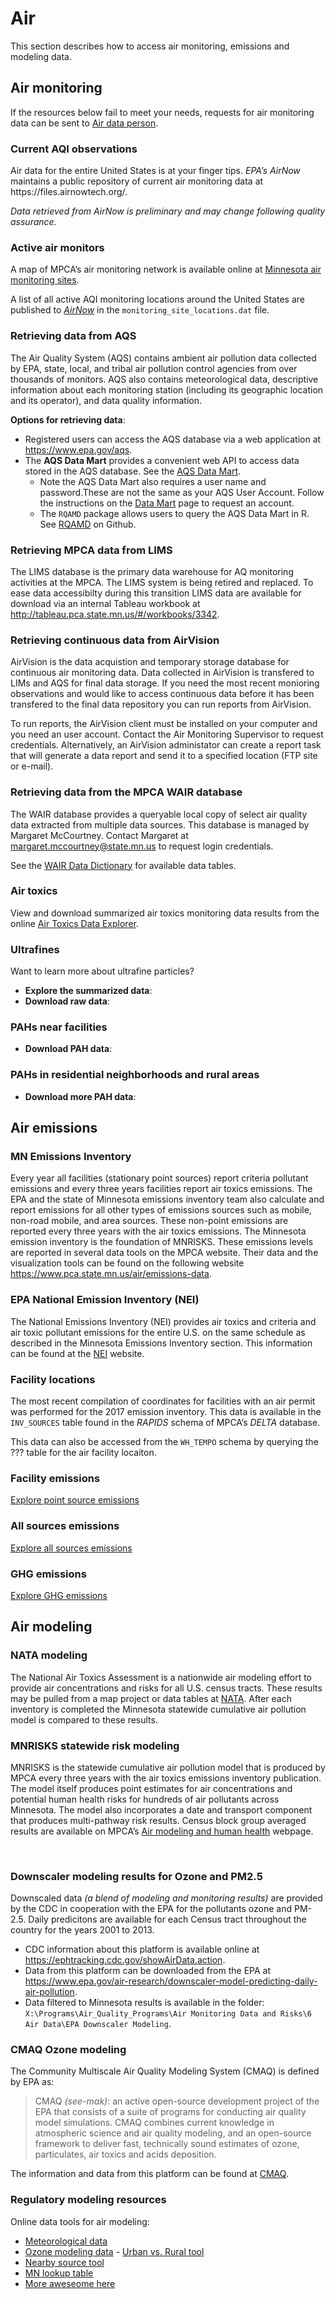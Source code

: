 # Air


This section describes how to access air monitoring, emissions and modeling data.


## Air monitoring {-}

If the resources below fail to meet your needs, requests for air monitoring data can be sent to [Air data person](mailto:airdata-now@state.mn.us).


### Current AQI observations {#aqi-now}

Air data for the entire United States is at your finger tips. _EPA's AirNow_ maintains a public repository of current air monitoring data at https://files.airnowtech.org/. 

_Data retrieved from AirNow is preliminary and may change following quality assurance._



### Active air monitors {#monitors}

A map of MPCA's air monitoring network is available online at [Minnesota air monitoring sites](https://www.pca.state.mn.us/air/minnesota-air-monitoring-sites).

A list of all active AQI monitoring locations around the United States are published to [_AirNow_](https://files.airnowtech.org/?prefix=airnow/today/) in the `monitoring_site_locations.dat` file.



### Retrieving data from AQS {#AQS}

The Air Quality System (AQS) contains ambient air pollution data collected by EPA, state, local, and tribal air pollution control agencies from over thousands of monitors. AQS also contains meteorological data, descriptive information about each monitoring station (including its geographic location and its operator), and data quality information.

__Options for retrieving data__:

- Registered users can access the AQS database via a web application at [https://www.epa.gov/aqs](https://www.epa.gov/aqs). 
- The __AQS Data Mart__ provides a convenient web API to access data stored in the AQS database. See the [AQS Data Mart](https://aqs.epa.gov/aqsweb/documents/data_mart_welcome.html).
    - Note the AQS Data Mart also requires a user name and password.These are not the same as your AQS User Account. Follow the instructions on the [Data Mart](https://aqs.epa.gov/aqsweb/documents/data_mart_welcome.html) page to request an account. 
    - The `RQAMD` package allows users to query the AQS Data Mart in R. See [RQAMD](https://github.com/ebailey78/raqdm) on Github.



### Retrieving MPCA data from LIMS {#lims}
The LIMS database is the primary data warehouse for AQ monitoring activities at the MPCA. The LIMS system is being retired and replaced. To ease data accessibilty during this transition LIMS data are available for download via an internal Tableau workbook at [http://tableau.pca.state.mn.us/#/workbooks/3342](http://tableau.pca.state.mn.us/#/workbooks/3342). 


### Retrieving continuous data from AirVision {#AirVision}
AirVision is the data acquistion and temporary storage database for continuous air monitoring data. Data collected in AirVision is transfered to LIMs and AQS for final data storage. If you need the most recent monioring observations and would like to access continuous data before it has been transfered to the final data repository you can run reports from AirVision.

To run reports, the AirVision client must be installed on your computer and you need an user account. Contact the Air Monitoring Supervisor to request credentials. Alternatively, an AirVision administator can create a report task that will generate a data report and send it to a specified location (FTP site or e-mail). 



### Retrieving data from the MPCA WAIR database {#wair}
The WAIR database provides a queryable local copy of select air quality data extracted from multiple data sources. This database is managed by Margaret McCourtney. Contact Margaret at [margaret.mccourtney@state.mn.us](mailto:McCourtney, Margaret (MPCA) <margaret.mccourtney@state.mn.us>) to request login credentials. 

See the [WAIR Data Dictionary](http://rainier.pca.state.mn.us/documentation/DataDictionary/wair/index.html) for available data tables.



### Air toxics

View and download summarized air toxics monitoring data results from the online [Air Toxics Data Explorer](https://www.pca.state.mn.us/air/air-toxics-data-explorer).



### Ultrafines {#ultrafine}

Want to learn more about ultrafine particles?

- __Explore the summarized data__:
- __Download raw data__:


### PAHs near facilities

- __Download PAH data__:


### PAHs in residential neighborhoods and rural areas

- __Download more PAH data__:






## Air emissions {-}


### MN Emissions Inventory {#mn-ei}
Every year all facilities (stationary point sources) report criteria pollutant emissions and every three years facilities report air toxics emissions. The EPA and the state of Minnesota emissions inventory team also calculate and report emissions for all other types of emissions sources such as mobile, non-road mobile, and area sources. These non-point emissions are reported every three years with the air toxics emissions. The Minnesota emission inventory is the foundation of MNRISKS. These emissions levels are reported in several data tools on the MPCA website. Their data and the visualization tools can be found on the following website [https://www.pca.state.mn.us/air/emissions-data](https://www.pca.state.mn.us/air/emissions-data).



### EPA National Emission Inventory (NEI) {#nei}
The National Emissions Inventory (NEI) provides air toxics and criteria and air toxic pollutant emissions for the entire U.S. on the same schedule as described in the Minnesota Emissions Inventory section. This information can be found at the [NEI](https://www.epa.gov/air-emissions-inventories/national-emissions-inventory-nei) website.


### Facility locations {#fac-coords}
The most recent compilation of coordinates for facilities with an air permit was performed for the 2017 emission inventory. This data is available in the `INV_SOURCES` table found in the _RAPIDS_ schema of MPCA's _DELTA_ database.

This data can also be accessed from the `WH_TEMPO` schema by querying the ??? table for the air facility locaiton.


### Facility emissions

[Explore point source emissions](https://www.pca.state.mn.us/air/point-source-air-emissions-data) 


### All sources emissions

[Explore all sources emissions](https://www.pca.state.mn.us/air/statewide-and-county-air-emissions) 


### GHG emissions

[Explore GHG emissions](https://www.pca.state.mn.us/greenhouse-gas-emissions-data) 




## Air modeling {-}


### NATA modeling {#nata}
The National Air Toxics Assessment is a nationwide air modeling effort to provide air concentrations and risks for all U.S. census tracts. These results may be pulled from a map project or data tables at [NATA](https://www.epa.gov/national-air-toxics-assessment). After each inventory is completed the Minnesota statewide cumulative air pollution model is compared to these results.



### MNRISKS statewide risk modeling {#mnrisks}
MNRISKS is the statewide cumulative air pollution model that is produced by MPCA every three years with the air toxics emissions inventory publication. The model itself produces point estimates for air concentrations and potential human health risks for hundreds of air pollutants across Minnesota. The model also incorporates a date and transport component that produces multi-pathway risk results. Census block group averaged results are available on MPCA's [Air modeling and human health](https://www.pca.state.mn.us/air/air-modeling-and-human-health) webpage.

<br>


### Downscaler modeling results for Ozone and PM2.5 {#downscale}
Downscaled data _(a blend of modeling and monitoring results)_ are provided by the CDC in cooperation with the EPA for the pollutants ozone and PM-2.5. Daily predicitons are available for each Census tract throughout the country for the years 2001 to 2013.

- CDC information about this platform is available online at [https://ephtracking.cdc.gov/showAirData.action](https://ephtracking.cdc.gov/showAirData.action).
- Data from this platform can be downloaded from the EPA at [https://www.epa.gov/air-research/downscaler-model-predicting-daily-air-pollution](https://www.epa.gov/air-research/downscaler-model-predicting-daily-air-pollution).
- Data filtered to Minnesota results is available in the folder: `X:\Programs\Air_Quality_Programs\Air Monitoring Data and Risks\6 Air Data\EPA Downscaler Modeling`.


### CMAQ Ozone modeling {#cmaq}

The Community Multiscale Air Quality Modeling System (CMAQ) is defined by EPA as:

> CMAQ _(see-mak)_: an active open-source development project of the EPA that consists of a suite of programs for conducting air quality model simulations. CMAQ combines current knowledge in atmospheric science and air quality modeling, and an open-source framework to deliver fast, technically sound estimates of ozone, particulates, air toxics and acids deposition.


The information and data from this platform can be found at [CMAQ](https://www.epa.gov/cmaq).



### Regulatory modeling resources

Online data tools for air modeling:

- [Meteorological data](https://www.pca.state.mn.us/air/meteorological-data)
- [Ozone modeling data](https://www.pca.state.mn.us/air/air-quality-dispersion-modeling-aqdm-background-and-ozone-data) - [Urban vs. Rural tool](https://www.pca.state.mn.us/air/air-quality-dispersion-modeling-aqdm-tools)
- [Nearby source tool](https://www.pca.state.mn.us/air/air-quality-dispersion-modeling-aqdm-tools)
- [MN lookup table](https://www.pca.state.mn.us/air/air-quality-dispersion-modeling-aqdm-tools)
- [More aweseome here](https://www.pca.state.mn.us/air/air-quality-dispersion-modeling-aqdm-data-and-tools) 




